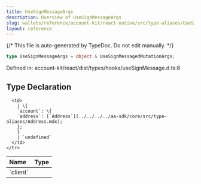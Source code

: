 ```yaml
---
title: UseSignMessageArgs
description: Overview of UseSignMessageArgs
slug: wallets/reference/account-kit/react-native/src/type-aliases/UseSignMessageArgs
layout: reference
---
```


{/* This file is auto-generated by TypeDoc. Do not edit manually. */}

```ts
type UseSignMessageArgs = object & UseSignMessagedMutationArgs;
```

Defined in: account-kit/react/dist/types/hooks/useSignMessage.d.ts:8

## Type Declaration

<table>
  <thead>
    <tr>
      <th align="left">Name</th>
      <th align="left">Type</th>
    </tr>
  </thead>

  <tbody>
    <tr>
      <td>
        `client`
      </td>

      <td>
        | \{
        `account`: \{
        `address`: [`Address`](../../../../aa-sdk/core/src/type-aliases/Address.mdx);
        };
        }
        | `undefined`
      </td>
    </tr>

  </tbody>
</table>
